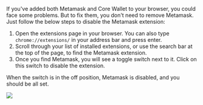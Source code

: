 If you've added both Metamask and Core Wallet to your browser, you could face some problems. But to fix them, you don't need to remove Metamask. Just follow the below steps to disable the Metamask extension:

1. Open the extensions page in your browser. You can also type `chrome://extensions/` in your address bar and press enter.
2. Scroll through your list of installed extensions, or use the search bar at the top of the page, to find the Metamask extension.
3. Once you find Metamask, you will see a toggle switch next to it. Click on this switch to disable the extension.

When the switch is in the off position, Metamask is disabled, and you should be all set.

![](/course-images/customizing-evm/31.png)
